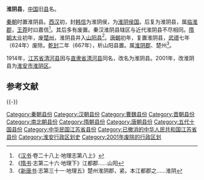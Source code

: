 '''淮阴县'''，[[中国|中国]]旧[[县|县]]名。

[[秦朝|秦朝]]时置淮阴县。[[西汉|西汉]]初，封[[韩信|韩信]]为淮阴侯，为[[淮阴侯国|淮阴侯国]]。后复为淮阴县，属[[临淮郡|临淮郡]]，[[王莽|王莽]]时曰嘉信<ref>《[[汉书|汉书]]·卷二十八上·地理志第八上》</ref>。其后多有废置。秦汉淮阴县辖区与近代淮阴县不尽相同。[[隋朝|隋朝]][[大业_(年号)|大业]]初年，废[[楚州_(隋朝)|楚州]]，淮阴县并入[[山阳县_(江苏省)|山阳县]]<ref>《[[隋书|隋书]]·志第二十六·地理下》江都郡......山阳</ref>。[[唐朝|唐朝]]初年，复置淮阴县，[[武德|武德]]七年（624年）废除。[[乾封|乾封]]二年（667年），析山阳县置。属[[淮阴郡_(唐朝)|淮阴郡]]、楚州<ref>《[[新唐书|新唐书]]·志第三十一·地理五》楚州淮阴郡，紧。本江都郡之......淮阴</ref>。

1914年，[[江蘇省_(中華民國)|江苏省]][[清河县_(江苏省)|清河县]]因与[[直隶省|直隶省]][[清河县|清河县]]同名，改名为淮阴县。2001年，改淮阴县为[[淮安市|淮安市]][[淮阴区|淮阴区]]。

== 参考文献 ==
{{Reflist|2}}

{{-}}
{{中華民國江蘇省行政區劃}}

[[Category:秦朝县份|Category:秦朝县份]]
[[Category:汉朝县份|Category:汉朝县份]]
[[Category:曹魏县份|Category:曹魏县份]]
[[Category:晋朝县份|Category:晋朝县份]]
[[Category:南北朝县份|Category:南北朝县份]]
[[Category:隋朝县份|Category:隋朝县份]]
[[Category:唐朝县份|Category:唐朝县份]]
[[Category:五代十国县份|Category:五代十国县份]]
[[Category:中华民国江苏省县份|Category:中华民国江苏省县份]]
[[Category:已撤消的中华人民共和国江苏省县份|Category:已撤消的中华人民共和国江苏省县份]]
[[Category:淮安行政区划史|Category:淮安行政区划史]]
[[Category:2001年废除的行政区划|Category:2001年废除的行政区划]]